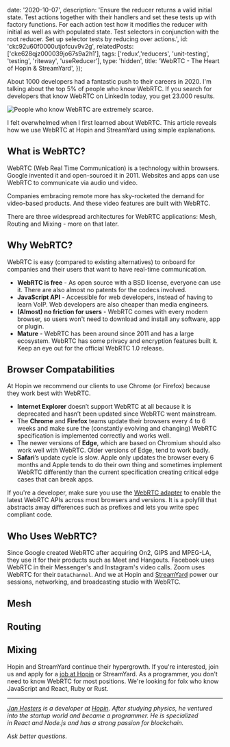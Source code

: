 
  date: '2020-10-07',
  description: 'Ensure the reducer returns a valid initial state. Test actions together with their handlers and set these tests up with factory functions. For each action test how it modifies the reducer with initial as well as with populated state. Test selectors in conjunction with the root reducer. Set up selector tests by reducing over actions.',
  id: 'ckc92u60f0000utjofcuv9v2g',
  relatedPosts: ['cke628qjz000039jo67s9a2h1'],
  tags: ['redux','reducers', 'unit-testing', 'testing', 'riteway', 'useReducer'],
  type: 'hidden',
  title: 'WebRTC - The Heart of Hopin & StreamYard',
});


About 1000 developers had a fantastic push to their careers in 2020. I'm talking about the top 5% of people who know WebRTC. If you search for developers that know WebRTC on LinkedIn today, you get 23.000 results.

![People who know WebRTC are extremely scarce.](images/webrtc-demand.png)

I felt overwhelmed when I first learned about WebRTC. This article reveals how we use WebRTC at Hopin and StreamYard using simple explanations.

## What is WebRTC?

WebRTC (Web Real Time Communication) is a technology within browsers. Google invented it and open-sourced it in 2011. Websites and apps can use WebRTC to communicate via audio und video.

Companies embracing remote more has sky-rocketed the demand for video-based products. And these video features are built with WebRTC.

There are three widespread architectures for WebRTC applications: Mesh, Routing and Mixing - more on that later.

## Why WebRTC?

WebRTC is easy (compared to existing alternatives) to onboard for companies and their users that want to have real-time communication.

- **WebRTC is free** - As open source with a BSD license, everyone can use it. There are also almost no patents for the codecs involved.
- **JavaScript API** - Accessible for web developers, instead of having to learn VoIP. Web developers are also cheaper than media engineers.
- **(Almost) no friction for users** - WebRTC comes with every modern browser, so users won't need to download and install any software, app or plugin.
- **Mature** - WebRTC has been around since 2011 and has a large ecosystem. WebRTC has some privacy and encryption features built it. Keep an eye out for the official WebRTC 1.0 release.

## Browser Compatabilities

At Hopin we recommend our clients to use Chrome (or Firefox) because they work best with WebRTC.

- **Internet Explorer** doesn’t support WebRTC at all because it is deprecated and hasn’t been updated since WebRTC went mainstream.
- The **Chrome** and **Firefox** teams update their browsers every 4 to 6 weeks and make sure the (constantly evolving and changing) WebRTC specification is implemented correctly and works well.
- The newer versions of **Edge**, which are based on Chromium should also work well with WebRTC. Older versions of Edge, tend to work badly.
- **Safari**’s update cycle is slow. Apple only updates the browser every 6 months and Apple tends to do their own thing and sometimes implement WebRTC differently than the current specification creating critical edge cases that can break apps.

If you're a developer, make sure you use the [WebRTC adapter](https://github.com/webrtchacks/adapter) to enable the latest WebRTC APIs across most browsers and versions. It is a polyfill that abstracts away differences such as prefixes and lets you write spec compliant code.

## Who Uses WebRTC?

Since Google created WebRTC after acquiring On2, GIPS and MPEG-LA, they use it for their products such as Meet and Hangouts. Facebook uses WebRTC in their Messenger's and Instagram's video calls. Zoom uses WebRTC for their `DataChannel`. And we at Hopin and [StreamYard](https://streamyard.com) power our sessions, networking, and broadcasting studio with WebRTC.

## Mesh

## Routing

## Mixing

Hopin and StreamYard continue their hypergrowth. If you're interested, join us and apply for a [job at Hopin](https://hopin.com/careers) or StreamYard. As a programmer, you don't need to know WebRTC for most positions. We're looking for folx who know JavaScript and React, Ruby or Rust.

---

_[Jan Hesters](https://janhesters.com) is a developer at [Hopin](https://hopin.com). After studying physics, he ventured into the startup world and became a programmer. He is specialized in React and Node.js and has a strong passion for blockchain._

_Ask better questions._